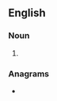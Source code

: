 {{also|zaïres}}
==English==

===Noun===
{{head|en|noun form}}

# {{plural of|en|zaire}}

===Anagrams===
* {{anagrams|en|a=aeirsz|Azeris|Riazes|arizes}}